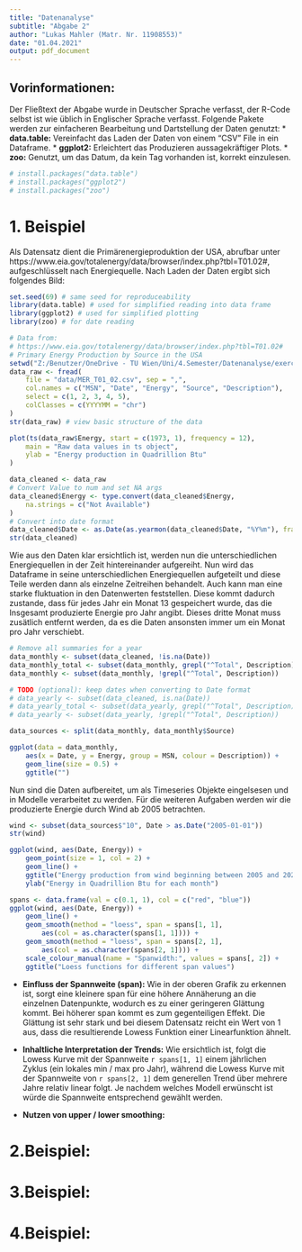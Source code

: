 ---
title: "Datenanalyse"
subtitle: "Abgabe 2"
author: "Lukas Mahler (Matr. Nr. 11908553)"
date: "01.04.2021"
output: pdf_document
---

## Vorinformationen:
Der Fließtext der Abgabe wurde in Deutscher Sprache verfasst, der R-Code selbst ist wie üblich in Englischer Sprache verfasst.
Folgende Pakete werden zur einfacheren Bearbeitung und Dartstellung der Daten genutzt:
* __data.table:__ Vereinfacht das Laden der Daten von einem "CSV" File in ein Dataframe.
* __ggplot2:__ Erleichtert das Produzieren aussagekräftiger Plots.
* __zoo:__ Genutzt, um das Datum, da kein Tag vorhanden ist, korrekt einzulesen.


```{r, install-packages, warning = FALSE, message=FALSE}
# install.packages("data.table")
# install.packages("ggplot2")
# install.packages("zoo")
```

# 1. Beispiel

Als Datensatz dient die Primärenergieproduktion der USA, abrufbar unter https://www.eia.gov/totalenergy/data/browser/index.php?tbl=T01.02#, aufgeschlüsselt nach Energiequelle.
Nach Laden der Daten ergibt sich folgendes Bild:
```{r setup-loading}
set.seed(69) # same seed for reproduceability
library(data.table) # used for simplified reading into data frame
library(ggplot2) # used for simplified plotting
library(zoo) # for date reading

# Data from:
# https://www.eia.gov/totalenergy/data/browser/index.php?tbl=T01.02#
# Primary Energy Production by Source in the USA
setwd("Z:/Benutzer/OneDrive - TU Wien/Uni/4.Semester/Datenanalyse/exercises/exercise2")
data_raw <- fread(
    file = "data/MER_T01_02.csv", sep = ",",
    col.names = c("MSN", "Date", "Energy", "Source", "Description"),
    select = c(1, 2, 3, 4, 5),
    colClasses = c(YYYYMM = "chr")
)
str(data_raw) # view basic structure of the data

plot(ts(data_raw$Energy, start = c(1973, 1), frequency = 12),
    main = "Raw data values in ts object",
    ylab = "Energy production in Quadrillion Btu"
)

data_cleaned <- data_raw
# Convert Value to num and set NA args
data_cleaned$Energy <- type.convert(data_cleaned$Energy,
    na.strings = c("Not Available")
)
# Convert into date format
data_cleaned$Date <- as.Date(as.yearmon(data_cleaned$Date, "%Y%m"), frac = 1)
str(data_cleaned)
```

Wie aus den Daten klar ersichtlich ist, werden nun die unterschiedlichen Energiequellen in der Zeit hintereinander aufgereiht. 
Nun wird das Dataframe in seine unterschiedlichen Energiequellen aufgeteilt und diese Teile werden dann als einzelne Zeitreihen behandelt.
Auch kann man eine starke fluktuation in den Datenwerten feststellen. Diese kommt dadurch zustande, dass für jedes Jahr ein Monat 13 gespeichert wurde, 
das die Insgesamt produzierte Energie pro Jahr angibt. Dieses dritte Monat muss zusätlich entfernt werden, da es die Daten ansonsten immer um ein Monat 
pro Jahr verschiebt.

```{r extracting-data}
# Remove all summaries for a year
data_monthly <- subset(data_cleaned, !is.na(Date))
data_monthly_total <- subset(data_monthly, grepl("^Total", Description))
data_monthly <- subset(data_monthly, !grepl("^Total", Description))

# TODO (optional): keep dates when converting to Date format
# data_yearly <- subset(data_cleaned, is.na(Date))
# data_yearly_total <- subset(data_yearly, grepl("^Total", Description))
# data_yearly <- subset(data_yearly, !grepl("^Total", Description))

data_sources <- split(data_monthly, data_monthly$Source)

ggplot(data = data_monthly,
    aes(x = Date, y = Energy, group = MSN, colour = Description)) +
    geom_line(size = 0.5) +
    ggtitle("")
```

Nun sind die Daten aufbereitet, um als Timeseries Objekte eingelsesen und in Modelle verarbeitet zu werden.
Für die weiteren Aufgaben werden wir die produzierte Energie durch Wind ab 2005 betrachten.

```{r analyzing-data}
wind <- subset(data_sources$"10", Date > as.Date("2005-01-01"))
str(wind)

ggplot(wind, aes(Date, Energy)) +
    geom_point(size = 1, col = 2) +
    geom_line() +
    ggtitle("Energy production from wind beginning between 2005 and 2020") +
    ylab("Energy in Quadrillion Btu for each month")

spans <- data.frame(val = c(0.1, 1), col = c("red", "blue"))
ggplot(wind, aes(Date, Energy)) +
    geom_line() +
    geom_smooth(method = "loess", span = spans[1, 1],
        aes(col = as.character(spans[1, 1]))) +
    geom_smooth(method = "loess", span = spans[2, 1],
        aes(col = as.character(spans[2, 1]))) +
    scale_colour_manual(name = "Spanwidth:", values = spans[, 2]) +
    ggtitle("Loess functions for different span values")
```

* __Einfluss der Spannweite (span):__
Wie in der oberen Grafik zu erkennen ist, sorgt eine kleinere span für eine höhere Annäherung an die einzelnen Datenpunkte, wodurch es zu einer geringeren Glättung kommt.
Bei höherer span kommt es zum gegenteiligen Effekt. Die Glättung ist sehr stark und bei diesem Datensatz reicht ein Wert von 1 aus, dass die resultierende Lowess Funktion einer Linearfunktion ähnelt.

* __Inhaltliche Interpretation der Trends:__
Wie ersichtlich ist, folgt die Lowess Kurve mit der Spannweite `r spans[1, 1]` einem jährlichen Zyklus (ein lokales min / max pro Jahr), während die Lowess Kurve mit der Spannweite von `r spans[2, 1]`
dem generellen Trend über mehrere Jahre relativ linear folgt. Je nachdem welches Modell erwünscht ist würde die Spannweite entsprechend gewählt werden.

* __Nutzen von upper / lower smoothing:__


# 2.Beispiel:

# 3.Beispiel:

# 4.Beispiel: